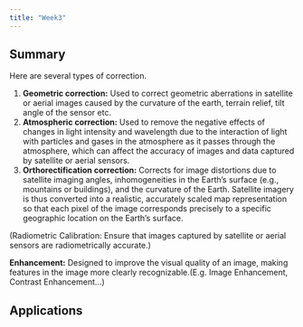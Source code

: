 ```yaml
---
title: "Week3"
---
```


## Summary

Here are several types of correction.

1.  **Geometric correction:** Used to correct geometric aberrations in satellite or aerial images caused by the curvature of the earth, terrain relief, tilt angle of the sensor etc.
2.  **Atmospheric correction:** Used to remove the negative effects of changes in light intensity and wavelength due to the interaction of light with particles and gases in the atmosphere as it passes through the atmosphere, which can affect the accuracy of images and data captured by satellite or aerial sensors.
3.  **Orthorectification correction:** Corrects for image distortions due to satellite imaging angles, inhomogeneities in the Earth's surface (e.g., mountains or buildings), and the curvature of the Earth. Satellite imagery is thus converted into a realistic, accurately scaled map representation so that each pixel of the image corresponds precisely to a specific geographic location on the Earth's surface.

(Radiometric Calibration: Ensure that images captured by satellite or aerial sensors are radiometrically accurate.)

**Enhancement:** Designed to improve the visual quality of an image, making features in the image more clearly recognizable.(E.g. Image Enhancement, Contrast Enhancement...)

## Applications

